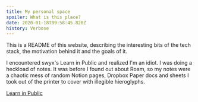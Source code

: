 ```yaml
---
title: My personal space
spoiler: What is this place?
date: 2020-01-18T09:58:45.820Z
history: Verbose
---
```


<!-- TODO: Finish me -->

This is a README of this website, describing the interesting bits of
the tech stack, the motivation behind it and the goals of it.

I encountered swyx's Learn in Public and realized I'm an idiot.
I was doing a heckload of notes. It was before I found out about Roam,
so my notes were a chaotic mess of random Notion pages,
Dropbox Paper docs and sheets I took out of the printer to cover with
illegible hieroglyphs.

[Learn in Public](https://www.swyx.io/writing/learn-in-public/)

[learn in public]: https://www.swyx.io/writing/learn-in-public/
